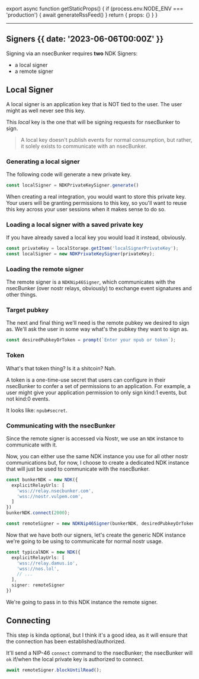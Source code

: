 
export async function getStaticProps() {
  if (process.env.NODE_ENV === 'production') {
    await generateRssFeed()
  }
  return { props: {} }
}

---


## Signers {{ date: '2023-06-06T00:00Z' }}

Signing via an nsecBunker requires <b>two</b> NDK Signers:

* a local signer
* a remote signer

## Local Signer

A local signer is an application key that is NOT tied to the user. The user might as well never see this key.

This *local* key is the one that will be signing requests for nsecBunker to sign.

> A local key doesn't publish events for normal consumption, but rather, it solely exists to communicate with an nsecBunker.

### Generating a local signer

The following code will generate a new private key.

```typescript
const localSigner = NDKPrivateKeySigner.generate()
```

When creating a real integration, you would want to store this private key. Your users will be granting permissions to
this key, so you'll want to reuse this key across your user sessions when it makes sense to do so.

### Loading a local signer with a saved private key
If you have already saved a local key you would load it instead, obviously.

```typescript
const privateKey = localStorage.getItem('localSignerPrivateKey');
const localSigner = new NDKPrivateKeySigner(privateKey);
```

### Loading the remote signer

The remote signer is a `NDKNip46Signer`, which communicates with the nsecBunker (over nostr relays, obviously) to exchange event signatures and other things.

### Target pubkey

The next and final thing we'll need is the remote pubkey we desired to sign as. We'll ask the user in some way
what's the pubkey they want to sign as.

```typescript
const desiredPubkeyOrToken = prompt(`Enter your npub or token`);
```

### Token
What's that token thing? Is it a shitcoin? Nah.

A token is a one-time-use secret that users can configure in their nsecBunker to confer a set of permissions
to an application. For example, a user might give your application permission to only sign kind:1 events, but not
kind:0 events.

It looks like: `npub#secret`.

### Communicating with the nsecBunker
Since the remote signer is accessed via Nostr, we use an `NDK` instance to communicate with it.

Now, you can either use the same NDK instance you use for all other nostr communications but, for now, I choose to create a dedicated NDK instance that will just be used to communicate with the nsecBunker.

```typescript
const bunkerNDK = new NDK({
  explicitRelayUrls: [
    'wss://relay.nsecbunker.com',
    'wss://nostr.vulpem.com',
  ]
})
bunkerNDK.connect(2000);

const remoteSigner = new NDKNip46Signer(bunkerNDK, desiredPubkeyOrToken, localSigner);
```

Now that we have both our signers, let's create the generic NDK instance we're going to be using to
communicate for normal nostr usage.

```typescript
const typicalNDK = new NDK({
  explicitRelayUrls: [
    'wss://relay.damus.io',
    'wss://nos.lol',
    // ...
  ],
  signer: remoteSigner
})
```

We're going to pass in to this NDK instance the remote signer.

## Connecting
This step is kinda optional, but I think it's a good idea, as it will ensure that the connection has been established/authorized.

It'll send a NIP-46 `connect` command to the nsecBunker; the nsecBunker will `ok` if/when the local private key is authorized to connect.

```typescript
await remoteSigner.blockUntilRead();
```

